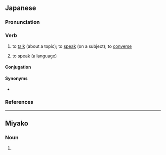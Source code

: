 ==Japanese==
{{ja-kanjitab|はな|yomi=kun}}

===Pronunciation===
{{ja-pron|はなす|acc=2|yomi=kun|acc_ref=NHK}}
{{ja-ojad}}

===Verb===
{{ja-verb|はなす|type=1|tr=both}}

# {{lb|ja|transitive}} to [[talk]] (about a topic); to [[speak]] (on a subject); to [[converse]]
#: {{ja-usex|'''話して'''[[いい]]？|'''はなして''' い.い？|Can I '''talk''' to you about a topic?}}
# to [[speak]] (a language)
#: {{ja-usex|[[アイスランド]]では[[アイスランド語]]を'''話します'''。|^アイスランド で は ^アイスランド-ご を '''はなします'''。|They '''speak''' Icelandic in Iceland.}}

====Conjugation====
{{ja-go-su|はな}}

====Synonyms====
* {{sense|speak, talk}} {{ja-r|喋る|しゃべる}}

===References===
<references />

----

==Miyako==

===Noun===
{{head|mvi|noun|hiragana|ぱなす|romaji|panasu|sort=はなす''}}

# {{alternative form of|mvi|話|tr=panasu}}